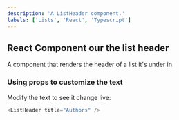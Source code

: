 ```yaml
---
description: 'A ListHeader component.'
labels: ['Lists', 'React', 'Typescript']
---
```



## React Component our the list header

A component that renders the header of a list it's under in

### Using props to customize the text

Modify the text to see it change live:
```js live
<ListHeader title="Authors" />
```

